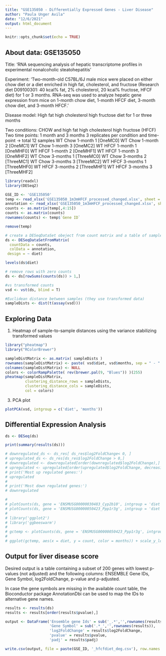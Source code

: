 ```yaml
---
title: "GSE135050 - Differentially Expressed Genes - Liver Disease"
author: "Paula Unger Avila"
date: "12/6/2021"
output: html_document
---
```


```r
knitr::opts_chunk$set(echo = TRUE)
```

## About data: GSE135050

Title: 'RNA sequencing analysis of hepatic transcriptome profiles in experimental nonalcoholic steatohepatitis'

Experiment: 'Two-month-old C57BL/6J male mice were placed on either chow diet or a diet enriched in high fat, cholesterol, and fructose (Research diet D09100301: 40 kcal% fat, 2% cholesterol, 20 kcal% fructose, HFCF diet) for 1 or 3 months. RNA-seq was used to analyze hepatic gene expression from mice on 1-month chow diet, 1-month HFCF diet, 3-month chow diet, and 3-month HFCF.'

Disease model: High fat high cholesterol high fructose diet for 1 or three months 


Two conditions: CHOW and high fat high cholesterol high fructose (HFCF)
Two time points: 1 month and 3 months 
3 replicates per condition and time-point -> total 12 samples 
  WT Chow 1-month 1 [OneMC0]
	WT Chow 1-month 2 [OneMC1]
	WT Chow 1-month 3 [OneMC2]
	WT HFCF 1-month 1 [OneMHF0]
	WT HFCF 1-month 2 [OneMHF1]
	WT HFCF 1-month 3 [OneMHF2]
	WT Chow 3-months 1 [ThreeMC0]
	WT Chow 3-months 2 [ThreeMC1]
	WT Chow 3-months 3 [ThreeMC2]
	WT HFCF 3-months 1 [ThreeMHF0]
	WT HFCF 3-months 2 [ThreeMHF1]
	WT HFCF 3-months 3 [ThreeMHF2]


```r

library(readxl) 
library(DESeq2)

GSE_ID <- 'GSE135050'
temp <- read_xlsx('GSE135050_1m3mHFCF_processed_changed.xlsx', sheet = 'OnlyCounts')
annotation <- read_xlsx('GSE135050_1m3mHFCF_processed_changed.xlsx', sheet = 'SampleData')
counts <- as.matrix(temp[,4:15])
counts <- as.matrix(counts)
rownames(counts) <- temp$`Gene ID` 

remove(temp)

# create a DESeqDataSet obeject from count matrix and a table of sample information
ds <- DESeqDataSetFromMatrix(
  countData = counts,
  colData = annotation,
 design = ~ diet)

levels(ds$diet)

# remove rows with zero counts
ds <- ds[rowSums(counts(ds)) > 1,]

#vs transformed counts 
vsd <- vst(ds, blind = T)

#Euclidean distance between samples (they use transformed data)
sampleDists <- dist(t(assay(vsd)))

```

## Exploring Data

1. Heatmap of sample-to-sample distances using the variance stabilizing transformed values 

```r
library("pheatmap")
library("RColorBrewer")

sampleDistMatrix <- as.matrix( sampleDists )
rownames(sampleDistMatrix) <- paste( vsd$diet, vsd$months, sep = " - " )
colnames(sampleDistMatrix) <- NULL
colors <- colorRampPalette( rev(brewer.pal(9, "Blues")) )(255)
pheatmap(sampleDistMatrix,
         clustering_distance_rows = sampleDists,
         clustering_distance_cols = sampleDists,
         col = colors)
```

3. PCA plot

```r
plotPCA(vsd, intgroup = c('diet', 'months'))

```




## Differential Expression Analysis 

```r
ds <- DESeq(ds)

print(summary(results(ds)))

```

```r
# downregulated_ds <- ds_res[ ds_res$log2FoldChange< 0, ]
# upregulated_ds <- ds_res[ds_res$log2FoldChange > 0,]
# downregulated <- downregulated[order(downregulated$log2FoldChange),]
# upregulated <- upregulated[order(upregulated$log2FoldChange, decreasing = TRUE),]
# print('Most up regulated genes:')
# upregulated
# 
# print('Most down regulated genes:')
# downregulated
```


```r
# 
# plotCounts(ds, gene = 'ENSMUSG00000030483_Cyp2b10', intgroup = 'diet')
# plotCounts(ds, gene = 'ENSMUSG00000050423_Ppp1r3g', intgroup = 'diet')
# 
# library('ggplot2')
# library('ggbeeswarm')
# 
# gctemp <- plotCounts(ds, gene = 'ENSMUSG00000050423_Ppp1r3g', intgroup = c('diet','months'), returnData = TRUE)
# 
# ggplot(gctemp, aes(x = diet, y = count, color = months)) + scale_y_log10() + geom_beeswarm( cex = 3)

```

## Output for liver disease score 

Desired output is a table containing a subset of 200 genes with lowest p-values (not adjusted) and the following columns: ENSEMBLE Gene IDs, Gene Symbol, log2FoldChange, p-value and p-adjusted. 

In case the gene symbols are missing in the available count table, the Bioconductor package AnnotationDbi can be used to map the IDs to alternative gene names. 


```r
results <- results(ds)
results <- results[order(results$pvalue),]

output <- DataFrame('Ensemble gene Ids' = sub('_.*','',rownames(results)),
                    'Gene Symbol' = sub('.*_','',rownames(results)), 
                    'log2FoldChange' = results$log2FoldChange,
                    'pvalue' = results$pvalue,
                    'padj' = results$padj)

write.csv(output, file = paste(GSE_ID, '_hfcfdiet_deg.csv'), row.names = FALSE)

```
